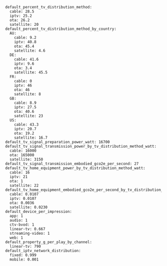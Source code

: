 ```
default_percent_tv_distribution_method:
  cable: 28.5
  iptv: 25.2
  ota: 26.2
  satellite: 20
default_percent_tv_distribution_method_by_country:
  AU:
    cable: 9.2
    iptv: 40.8
    ota: 45.4
    satellite: 4.6
  DE:
    cable: 41.6
    iptv: 9.6
    ota: 3.4
    satellite: 45.5
  FR:
    cable: 0
    iptv: 46
    ota: 46
    satellite: 8
  GB:
    cable: 8.9
    iptv: 27.5
    ota: 40.6
    satellite: 23
  US:
    cable: 43.3
    iptv: 20.7
    ota: 19.2
    satellite: 16.7
default_tv_signal_preparation_power_watt: 16700
default_tv_signal_transmission_power_by_tv_distribution_method_watt:
  cable: 16000
  ota: 165000
  satellite: 3150
default_tv_signal_transmission_embodied_gco2e_per_second: 27
default_tv_home_equipment_power_by_tv_distribution_method_watt:
  cable: 16
  iptv: 21
  ota: 1
  satellite: 22
default_tv_home_equipment_embodied_gco2e_per_second_by_tv_distribution_method:
  cable: 0.0107
  iptv: 0.0107
  ota: 0.0036
  satellite: 0.0230
default_device_per_impression:
  app: 1
  audio: 1
  ctv-bvod: 1
  linear-tv: 0.667
  streaming-video: 1
  web: 1
default_property_g_per_play_by_channel:
  linear-tv: 790
default_iptv_network_distribution:
  fixed: 0.999
  mobile: 0.001
```
